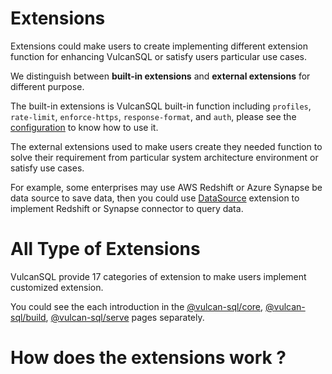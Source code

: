 # Extensions

Extensions could make users to create implementing different extension function for enhancing VulcanSQL or satisfy users particular use cases.

We distinguish between **built-in extensions** and **external extensions** for different purpose.

The built-in extensions is VulcanSQL built-in function including `profiles`, `rate-limit`, `enforce-https`, `response-format`, and `auth`, please see the [configuration](./api-building/configuration) to know how to use it.

The external extensions used to make users create they needed function to solve their requirement from particular system architecture environment or satisfy use cases.

For example, some enterprises may use AWS Redshift or Azure Synapse be data source to save data, then you could use [DataSource](./extensions/vulcan-sql-core/data-source) extension to implement Redshift or Synapse connector to query data.

# All Type of Extensions

VulcanSQL provide 17 categories of extension to make users implement customized extension.

You could see the each introduction in the [@vulcan-sql/core](./extensions/vulcan-sql-core), [@vulcan-sql/build](./extensions/vulcan-sql-build), [@vulcan-sql/serve](./extensions/vulcan-sql-serve) pages separately.

# How does the extensions work ?

